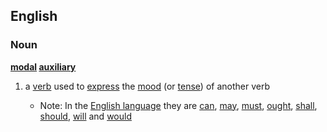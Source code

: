 ==English==
===Noun===
'''[[modal]] [[auxiliary]]'''
#{{grammar}} a [[verb]] used to [[express]] the [[mood]] (or [[tense]]) of another verb
#*Note: In the [[English language]] they are [[can]], [[may]], [[must]], [[ought]], [[shall]], [[should]], [[will]] and [[would]]